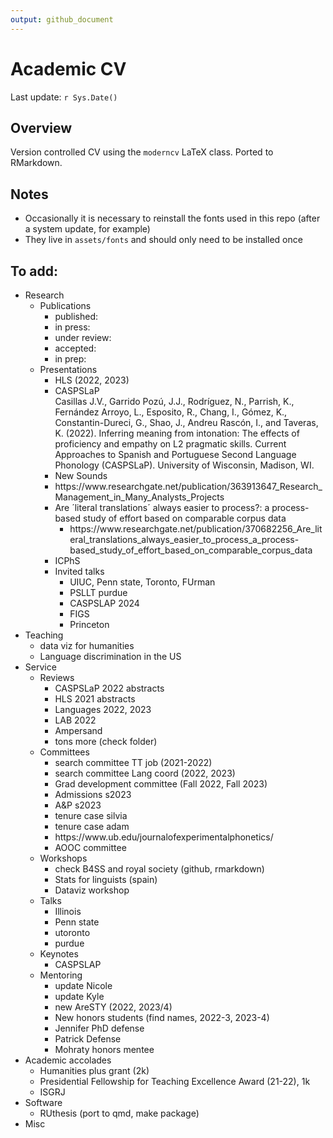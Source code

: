 ```yaml
---
output: github_document
---
```


# Academic CV

Last update: `r Sys.Date()`

## Overview

Version controlled CV using the `moderncv` LaTeX class. 
Ported to RMarkdown. 

## Notes

- Occasionally it is necessary to reinstall the fonts used in this repo (after a system update, for example)
- They live in `assets/fonts` and should only need to be installed once 

## To add:

- Research
  - Publications
    - published: 
    - in press: 
    - under review: 
    - accepted: 
    - in prep: 
  - Presentations
    - HLS (2022, 2023)
    - CASPSLaP  
    Casillas J.V., Garrido Pozú, J.J., Rodríguez, N., Parrish, K., Fernández Arroyo, L., Esposito, R., Chang, I., Gómez, K., Constantin-Dureci, G., Shao, J., Andreu Rascón, I., and Taveras, K. (2022). Inferring meaning from intonation: The effects of proficiency and empathy on L2 pragmatic skills. Current Approaches to Spanish and Portuguese Second Language Phonology (CASPSLaP). University of Wisconsin, Madison, WI.
    - New Sounds
    - https://www.researchgate.net/publication/363913647_Research_Management_in_Many_Analysts_Projects
    - Are ´literal translations´ always easier to process?: a process-based study of effort based on comparable corpus data
      - https://www.researchgate.net/publication/370682256_Are_literal_translations_always_easier_to_process_a_process-based_study_of_effort_based_on_comparable_corpus_data
    - ICPhS
    - Invited talks
      - UIUC, Penn state, Toronto, FUrman
      - PSLLT purdue
      - CASPSLAP 2024
      - FIGS
      - Princeton
- Teaching
  - data viz for humanities
  - Language discrimination in the US
- Service
  - Reviews
    - CASPSLaP 2022 abstracts
    - HLS 2021 abstracts
    - Languages 2022, 2023
    - LAB 2022
    - Ampersand
    - tons more (check folder)
  - Committees
    - search committee TT job (2021-2022)
    - search committee Lang coord (2022, 2023)
    - Grad development committee (Fall 2022, Fall 2023)
    - Admissions s2023
    - A&P s2023
    - tenure case silvia
    - tenure case adam
    - https://www.ub.edu/journalofexperimentalphonetics/
    - AOOC committee
  - Workshops
    - check B4SS and royal society (github, rmarkdown)
    - Stats for linguists (spain)
    - Dataviz workshop
  - Talks
    - Illinois
    - Penn state
    - utoronto
    - purdue
  - Keynotes
    - CASPSLAP
  - Mentoring
    - update Nicole
    - update Kyle
    - new AreSTY (2022, 2023/4)
    - New honors students (find names, 2022-3, 2023-4)
    - Jennifer PhD defense
    - Patrick Defense
    - Mohraty honors mentee
- Academic accolades
  - Humanities plus grant (2k)
  - Presidential Fellowship for Teaching Excellence Award (21-22), 1k
  - ISGRJ
- Software
  - RUthesis (port to qmd, make package)
- Misc

